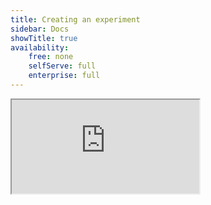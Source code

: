 ```yaml
---
title: Creating an experiment
sidebar: Docs
showTitle: true
availability:
    free: none
    selfServe: full
    enterprise: full
---
```




<iframe
    src="https://www.youtube-nocookie.com/embed/2jQco8hEvTI?start=847"
    className="rounded shadow-xl"
/>

To create a new experiment, go to the [A/B testing tab](https://app.posthog.com/experiments) in the PostHog app, and click on the "New experiment" button in the top right.

This presents you with a form where you can complete the details of your new experiment:

<ProductScreenshot
    imageLight={CreateExperimentLight} 
    imageDark={CreateExperimentDark}
    alt="How to create an experiment in PostHog" 
    classes="rounded"
/>

Here's a breakdown of each field in the form:

## Feature flag key

Each experiment is backed by a [feature flag](/docs/feature-flags/manual). In your code, you use this feature flag key to check which experiment variant the user has been assigned to.

The feature flag will be created for you automatically. Therefore, you must add a feature flag key which does not exist yet.

> **Advanced:** It's possible to create experiments without using PostHog's feature flags (for example, if you you're a different library for feature flags). For more info, read our docs on [implementing experiments without feature flags](/docs/experiments/running-experiments-without-feature-flags) 

## Experiment variants

By default, all experiments have a 'control' and 'test' variant. If you have more variants that you'd like to test, you can use this field to add more variants and run multivariant tests.

Participants are automatically split equally between variants. If you want assign specific users to a specific variant, you can set up [manual overrides](/docs/experiments/common-questions#how-do-i-assign-a-specific-person-to-the-controltest-variant-in-an-experiment).

## Participant type

The default is users, but if you've created [groups](/docs/product-analytics/group-analytics), you can run [group-targeted experiments](/blog/running-group-targeted-ab-tests). This will test how a change affects your product at a group-level by providing the same variant to every member of a group.

## Participant targeting

By default, your experiment will target 100% of participants. If you want to target a more specific set of participants, or change the rollout percentage, you need to do this by changing the [release conditions](/docs/feature-flags/creating-feature-flags#release-conditions) for the feature flag used by your experiment.

Below is a video showing how to navigate there:

<ProductVideo
    videoLight={SetExperimentLight} 
    vidoDark={SetExperimentDark}
    alt="How to create an experiment in PostHog" 
    classes="rounded"
/>

## Experiment goal

Setting your goal metric enables PostHog to calculate the impact of your experiment and if your results are [statistically significant](/docs/experiments/significance). You can select between a "trend" or "conversion funnel" goal.

You set the minimum acceptable improvement below. This combines historical data from your goal metric with your desired improvement rate to show a prediction for how long you need to run your experiment to see statistical significant results.

<ProductVideo
    videoLight={ImprovementCalculatorLight} 
    vidoDark={ImprovementCalculatorDark}
    alt="Minimum acceptable improvement calculator" 
    classes="rounded"
/>

> **Note:** If you select a server-side event, you may see a warning that no feature flag information can be detected with the event. To resolve this issue, see [step 2 of adding your experiment code and how to submit feature flag information with your events](/docs/experiments/adding-experiment-code#step-2-server-side-only-add-the-feature-flag-property-to-your-events).
> 
> <ProductScreenshot imageLight={ExperimentGoalWarningLight}  imageDark={ExperimentGoalWarningDark} alt="Experiment goal warning" classes="rounded" />